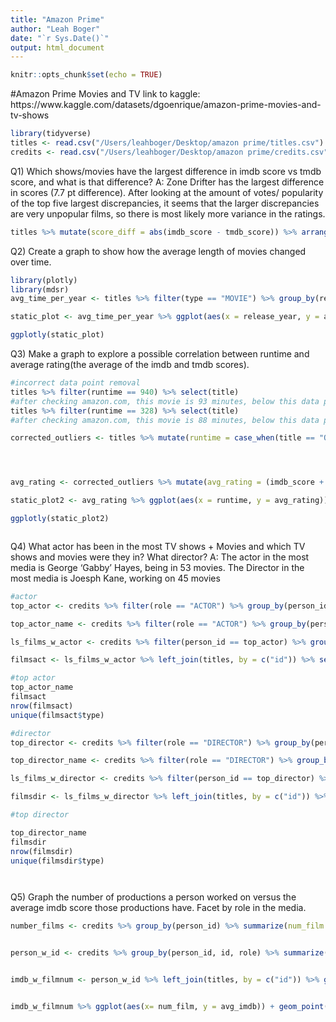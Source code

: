 ```yaml
---
title: "Amazon Prime"
author: "Leah Boger"
date: "`r Sys.Date()`"
output: html_document
---
```


```r
knitr::opts_chunk$set(echo = TRUE)
```

#Amazon Prime Movies and TV
link to kaggle: https://www.kaggle.com/datasets/dgoenrique/amazon-prime-movies-and-tv-shows

```r
library(tidyverse)
titles <- read.csv("/Users/leahboger/Desktop/amazon prime/titles.csv")
credits <- read.csv("/Users/leahboger/Desktop/amazon prime/credits.csv")
```


Q1) Which shows/movies have the largest difference in imdb score vs tmdb score, and what is that difference?
A: Zone Drifter has the largest difference in scores (7.7 pt difference). After looking at the amount of votes/ popularity of the top five largest discrepancies, it seems that the larger discrepancies are very unpopular films, so there is most likely more variance in the ratings.
```r
titles %>% mutate(score_diff = abs(imdb_score - tmdb_score)) %>% arrange(-score_diff) %>% select(title, score_diff, imdb_score, imdb_votes, tmdb_score, tmdb_popularity) %>% head(5)
```

Q2) Create a graph to show how the average length of movies changed over time.
```r
library(plotly)
library(mdsr)
avg_time_per_year <- titles %>% filter(type == "MOVIE") %>% group_by(release_year) %>% summarize(avg_length = mean(runtime))

static_plot <- avg_time_per_year %>% ggplot(aes(x = release_year, y = avg_length)) + geom_line() + xlab("Release Year") + ylab("Average Movie Length")

ggplotly(static_plot)

```



Q3) Make a graph to explore a possible correlation between runtime and average rating(the average of the imdb and tmdb scores).
```r
#incorrect data point removal
titles %>% filter(runtime == 940) %>% select(title)
#after checking amazon.com, this movie is 93 minutes, below this data point will be fixed
titles %>% filter(runtime == 328) %>% select(title)
#after checking amazon.com, this movie is 88 minutes, below this data point will be fixed

corrected_outliers <- titles %>% mutate(runtime = case_when(title == "Once Bitten" & runtime == 940 ~ 93, title == "Custer's Last Stand" & runtime == 328 ~ 88, TRUE ~ runtime))




avg_rating <- corrected_outliers %>% mutate(avg_rating = (imdb_score + tmdb_score)/2) %>% select(type, avg_rating, runtime)

static_plot2 <- avg_rating %>% ggplot(aes(x = runtime, y = avg_rating)) + geom_point() + facet_wrap( ~ type) + geom_smooth() + ylab("Average Rating") + xlab("Runtime") + xlim(0,350)

ggplotly(static_plot2)



```

Q4) What actor has been in the most TV shows + Movies and which TV shows and movies were they in? What director?
A: The actor in the most media is George 'Gabby' Hayes, being in 53 movies. The Director in the most media is Joesph Kane, working on 45 movies
```r
#actor
top_actor <- credits %>% filter(role == "ACTOR") %>% group_by(person_id, name) %>% summarize(num_film = length(unique(id))) %>% arrange(-num_film) %>% head(1) %>% pull(person_id)

top_actor_name <- credits %>% filter(role == "ACTOR") %>% group_by(person_id, name) %>% summarize(num_film = length(unique(id))) %>% arrange(-num_film) %>% head(1) %>% pull(name)

ls_films_w_actor <- credits %>% filter(person_id == top_actor) %>% group_by(id) %>% summarize(id = id)

filmsact <- ls_films_w_actor %>% left_join(titles, by = c("id")) %>% select(title, type, seasons, imdb_score)

#top actor
top_actor_name
filmsact 
nrow(filmsact)
unique(filmsact$type)

#director
top_director <- credits %>% filter(role == "DIRECTOR") %>% group_by(person_id, name) %>% summarize(num_film = length(unique(id))) %>% arrange(-num_film) %>% head(1) %>% pull(person_id)

top_director_name <- credits %>% filter(role == "DIRECTOR") %>% group_by(person_id, name) %>% summarize(num_film = length(unique(id))) %>% arrange(-num_film) %>% head(1) %>% pull(name)

ls_films_w_director <- credits %>% filter(person_id == top_director) %>% group_by(id) %>% summarize(id = id)

filmsdir <- ls_films_w_director %>% left_join(titles, by = c("id")) %>% select(title, type, seasons, imdb_score)

#top director

top_director_name
filmsdir
nrow(filmsdir)
unique(filmsdir$type)




```


Q5) Graph the number of productions a person worked on versus the average imdb score those productions have. Facet by role in the media.  
```r

number_films <- credits %>% group_by(person_id) %>% summarize(num_film = length(unique(id)))


person_w_id <- credits %>% group_by(person_id, id, role) %>% summarize(id = id) %>% select(person_id, id, role)


imdb_w_filmnum <- person_w_id %>% left_join(titles, by = c("id")) %>% group_by(person_id, role) %>% summarize(avg_imdb = mean(imdb_score)) %>% left_join(number_films, by = c("person_id"))


imdb_w_filmnum %>% ggplot(aes(x= num_film, y = avg_imdb)) + geom_point() + facet_wrap( ~ role) + xlab("Number of Productions Worked On") + ylab("Average IMDB Score")

```




